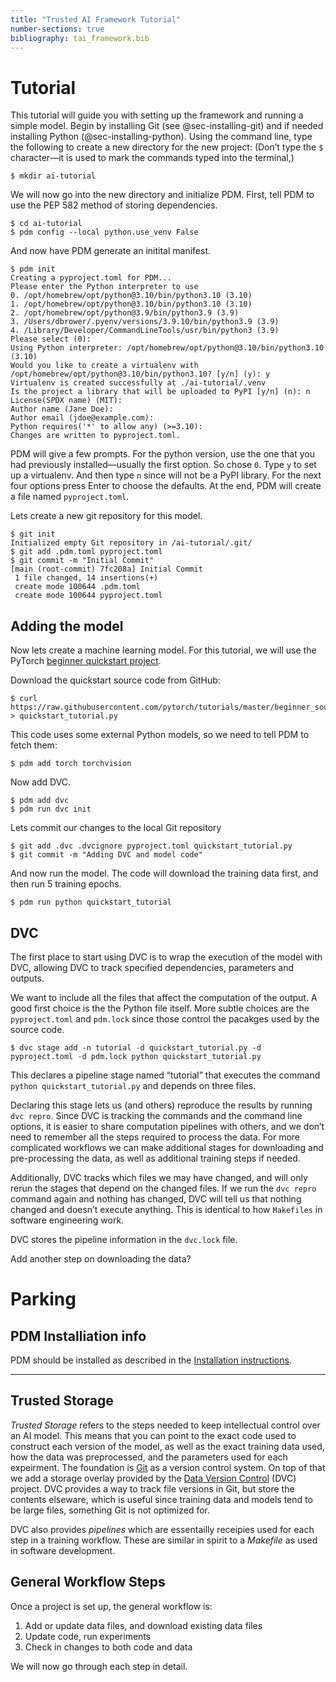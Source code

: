 ```yaml
---
title: "Trusted AI Framework Tutorial"
number-sections: true
bibliography: tai_framework.bib
---
```


# Tutorial

This tutorial will guide you with setting up the framework and running a simple model.
Begin by installing Git (see @sec-installing-git) and if needed installing Python (@sec-installing-python).
Using the command line, type the following to create a new directory for the new project:
(Don't type the `$` character—it is used to mark the commands typed into the terminal,)

    $ mkdir ai-tutorial

We will now go into the new directory and initialize PDM.
First, tell PDM to use the PEP 582 method of storing dependencies.

    $ cd ai-tutorial
    $ pdm config --local python.use_venv False

And now have PDM generate an initital manifest.

    $ pdm init
    Creating a pyproject.toml for PDM...
    Please enter the Python interpreter to use
    0. /opt/homebrew/opt/python@3.10/bin/python3.10 (3.10)
    1. /opt/homebrew/opt/python@3.10/bin/python3.10 (3.10)
    2. /opt/homebrew/opt/python@3.9/bin/python3.9 (3.9)
    3. /Users/dbrower/.pyenv/versions/3.9.10/bin/python3.9 (3.9)
    4. /Library/Developer/CommandLineTools/usr/bin/python3 (3.9)
    Please select (0):
    Using Python interpreter: /opt/homebrew/opt/python@3.10/bin/python3.10 (3.10)
    Would you like to create a virtualenv with /opt/homebrew/opt/python@3.10/bin/python3.10? [y/n] (y): y
    Virtualenv is created successfully at ./ai-tutorial/.venv
    Is the project a library that will be uploaded to PyPI [y/n] (n): n
    License(SPDX name) (MIT):
    Author name (Jane Doe):
    Author email (jdoe@example.com):
    Python requires('*' to allow any) (>=3.10):
    Changes are written to pyproject.toml.

PDM will give a few prompts.
For the python version, use the one that you had previously installed—usually the first option.
So chose `0`.
Type `y` to set up a virtualenv.
And then type `n` since will not be a PyPI library.
For the next four options press Enter to choose the defaults.
At the end, PDM will create a file named `pyproject.toml`.

Lets create a new git repository for this model.

    $ git init
    Initialized empty Git repository in /ai-tutorial/.git/
    $ git add .pdm.toml pyproject.toml
    $ git commit -m "Initial Commit"
    [main (root-commit) 7fc208a] Initial Commit
     1 file changed, 14 insertions(+)
     create mode 100644 .pdm.toml
     create mode 100644 pyproject.toml

## Adding the model

Now lets create a machine learning model.
For this tutorial, we will use the PyTorch [beginner quickstart project](https://pytorch.org/tutorials/beginner/basics/quickstart_tutorial.html).

Download the quickstart source code from GitHub:

    $ curl https://raw.githubusercontent.com/pytorch/tutorials/master/beginner_source/basics/quickstart_tutorial.py > quickstart_tutorial.py

This code uses some external Python models, so we need to tell PDM to fetch them:

    $ pdm add torch torchvision

Now add DVC.

    $ pdm add dvc
    $ pdm run dvc init

Lets commit our changes to the local Git repository

    $ git add .dvc .dvcignore pyproject.toml quickstart_tutorial.py
    $ git commit -m "Adding DVC and model code"

And now run the model.
The code will download the training data first, and then run 5 training epochs.

    $ pdm run python quickstart_tutorial

## DVC

The first place to start using DVC is to wrap the execution of the model with DVC, allowing DVC to track specified
dependencies, parameters and outputs.

We want to include all the files that affect the computation of the output.
A good first choice is the the Python file itself.
More subtle choices are the `pyproject.toml` and `pdm.lock` since those control the pacakges used by the source code.

    $ dvc stage add -n tutorial -d quickstart_tutorial.py -d pyproject.toml -d pdm.lock python quickstart_tutorial.py

This declares a pipeline stage named "tutorial" that executes the command `python quickstart_tutorial.py` and depends on three files.

Declaring this stage lets us (and others) reproduce the results by running `dvc repro`.
Since DVC is tracking the commands and the command line options, it is easier to share computation pipelines with others,
and we don't need to remember all the steps required to process the data.
For more complicated workflows we can make additional stages for downloading and pre-processing the data, as well as additional training steps if needed.

Additionally, DVC tracks which files we may have changed, and will only rerun the stages that depend on the changed files.
If we run the `dvc repro` command again and nothing has changed, DVC will tell us that nothing changed and doesn't execute anything.
This is identical to how `Makefiles` in software engineering work.

DVC stores the pipeline information in the `dvc.lock` file.

Add another step on downloading the data?


# Parking

## PDM Installiation info

PDM should be installed as described in the [Installation instructions](https://pdm.fming.dev/latest/#recommended-installation-method).


--------------

## Trusted Storage  {#sec-trusted-storage}

*Trusted Storage* refers to the steps needed to keep intellectual control over an AI model.
This means that you can point to the exact code used to construct each version of the model, as well as the exact training data used, how the data was preprocessed, and the parameters used for each expeirment. 
The foundation is [Git] as a version control system.
On top of that we add a storage overlay provided by the [Data Version Control][dvc] (DVC) project.
DVC provides a way to track file versions in Git, but store the contents elseware, which is useful since training data and models tend to be large files, something Git is not optimized for.

DVC also provides *pipelines* which are essentailly receipies used for each step in a training workflow.
These are similar in spirit to a *Makefile* as used in software development.

  [git]: https://git-scm.com/
  [dvc]: https://dvc.org/

## General Workflow Steps

Once a project is set up, the general workflow is:

1. Add or update data files, and download existing data files
1. Update code, run experiments
1. Check in changes to both code and data

We will now go through each step in detail.
